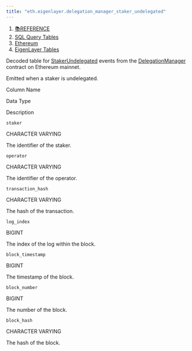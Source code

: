 ```yaml
---
title: "eth.eigenlayer.delegation_manager_staker_undelegated"
---
```


1. [📚REFERENCE](/reference)
2. [SQL Query Tables](/reference/sql-query-tables)
3. [Ethereum](/reference/sql-query-tables/ethereum)
4. [EigenLayer Tables](/reference/sql-query-tables/ethereum/eigenlayer-tables)

Decoded table for [StakerUndelegated](https://github.com/Layr-Labs/eigenlayer-contracts/blob/mainnet/src/contracts/core/DelegationManager.sol) events from the [DelegationManager](https://etherscan.io/address/0x39053d51b77dc0d36036fc1fcc8cb819df8ef37a) contract on Ethereum mainnet.

Emitted when a staker is undelegated.

Column Name

Data Type

Description

`staker`

CHARACTER VARYING

The identifier of the staker.

`operator`

CHARACTER VARYING

The identifier of the operator.

`transaction_hash`

CHARACTER VARYING

The hash of the transaction.

`log_index`

BIGINT

The index of the log within the block.

`block_timestamp`

BIGINT

The timestamp of the block.

`block_number`

BIGINT

The number of the block.

`block_hash`

CHARACTER VARYING

The hash of the block.
